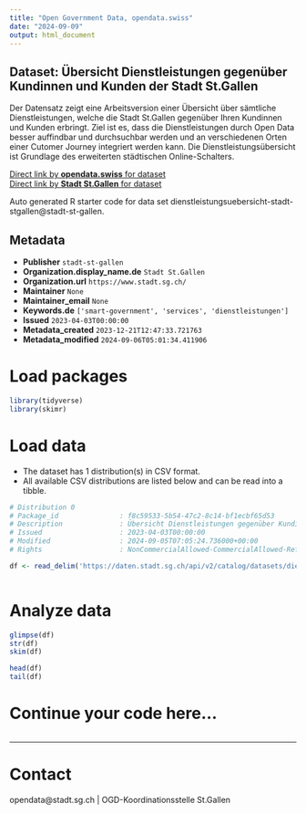 ```yaml
---
title: "Open Government Data, opendata.swiss"
date: "2024-09-09"
output: html_document
---
```


## Dataset: Übersicht Dienstleistungen gegenüber Kundinnen und Kunden der Stadt St.Gallen

Der Datensatz zeigt eine Arbeitsversion einer Übersicht über sämtliche Dienstleistungen, welche die Stadt St.Gallen gegenüber Ihren Kundinnen und Kunden erbringt. Ziel ist es, dass die Dienstleistungen durch Open Data besser auffindbar und durchsuchbar werden und an verschiedenen Orten einer Cutomer Journey integriert werden kann. Die Dienstleistungsübersicht ist Grundlage des erweiterten städtischen Online-Schalters.

[Direct link by **opendata.swiss** for dataset](https://opendata.swiss/de/dataset/ubersicht-dienstleistungen-gegenuber-kundinnen-und-kunden-der-stadt-st-gallen)<br>
[Direct link by **Stadt St.Gallen** for dataset](https://daten.stadt.sg.ch/explore/dataset/dienstleistungsuebersicht-stadt-stgallen/)

Auto generated R starter code for data set dienstleistungsuebersicht-stadt-stgallen@stadt-st-gallen.

## Metadata

- **Publisher** `stadt-st-gallen`
- **Organization.display_name.de** `Stadt St.Gallen`
- **Organization.url** `https://www.stadt.sg.ch/`
- **Maintainer** `None`
- **Maintainer_email** `None`
- **Keywords.de** `['smart-government', 'services', 'dienstleistungen']`
- **Issued** `2023-04-03T00:00:00`
- **Metadata_created** `2023-12-21T12:47:33.721763`
- **Metadata_modified** `2024-09-06T05:01:34.411906`


# Load packages

```r

library(tidyverse)
library(skimr)

```

# Load data

-   The dataset has 1 distribution(s) in CSV format.
-   All available CSV distributions are listed below and can be read into a tibble.

```r

# Distribution 0
# Package_id               : f8c59533-5b54-47c2-8c14-bf1ecbf65d53
# Description              : Übersicht Dienstleistungen gegenüber Kundinnen und Kunden der Stadt St.Gallen (csv)
# Issued                   : 2023-04-03T00:00:00
# Modified                 : 2024-09-05T07:05:24.736000+00:00
# Rights                   : NonCommercialAllowed-CommercialAllowed-ReferenceRequired

df <- read_delim('https://daten.stadt.sg.ch/api/v2/catalog/datasets/dienstleistungsuebersicht-stadt-stgallen/exports/csv?use_labels=true')



```

# Analyze data

```r

glimpse(df)
str(df)
skim(df)

head(df)
tail(df)

```

# Continue your code here...

```r

```

------------------------------------------------------------------------

# Contact

opendata@stadt.sg.ch | OGD-Koordinationsstelle St.Gallen
